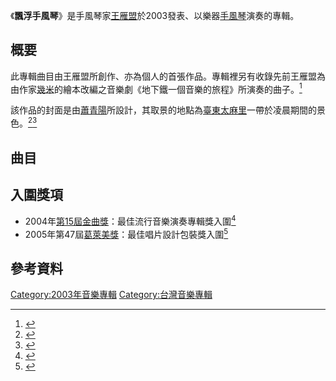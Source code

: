 {{noteTA
|1=zh-hans:格莱美奖;zh-hant:葛萊美獎;zh-cn:格莱美奖;zh-tw:葛萊美獎;zh-hk:格林美獎;zh-mo:格林美獎;zh-sg:格莱美奖
}}
{{Infobox Album
| Name  = 飄浮手風琴
| Type  = 專輯
| Cover  = The Wandering Accordion(CD Cover).jpg
| Alt  = 《飄浮手風琴》專輯封面
| Artist  = [[王雁盟|王雁盟]]
| Released   = 2003年9月26日
| Recorded  = 佳聲錄音室
| Genre = 樂器演奏
| Length = 45:48
| Label = [[風潮音樂|風潮音樂]]
| Producer = 王雁盟
| This album = '''飄浮手風琴'''<br>（2003年）
| Next album = [[音樂。偵探。王雁盟|音樂。偵探。王雁盟]]<br>（2005年）
| Misc  = 
}}
《'''飄浮手風琴'''》是手風琴家[[王雁盟|王雁盟]]於2003發表、以樂器[[手風琴|手風琴]]演奏的專輯。

== 概要 ==
此專輯曲目由王雁盟所創作、亦為個人的首張作品。專輯裡另有收錄先前王雁盟為由作家[[幾米|幾米]]的繪本改編之音樂劇《地下鐵一個音樂的旅程》所演奏的曲子。<ref>{{Cite web |url=http://www.windmusic.com.tw/shop/Stores_app/Browse_Item_Details.asp?Store_id=103&page_id=23&Item_ID=7003&Cat_id=112&Shop=6 |title=飄浮手風琴 |work=[[風潮音樂|風潮音樂]] |accessdate=2013年7月16日 |archive-date=2016年3月4日 |archive-url=https://web.archive.org/web/20160304185900/http://www.windmusic.com.tw/shop/Stores_app/Browse_Item_Details.asp?Store_id=103&page_id=23&Item_ID=7003&Cat_id=112&Shop=6 |dead-url=no }}</ref>

該作品的封面是由[[蕭青陽|蕭青陽]]所設計，其取景的地點為[[臺東縣|臺東]][[太麻里鄉|太麻里]]一帶於凌晨期間的景色。<ref>{{Cite web |url=http://www.newtaiwan.com.tw/bulletinview.jsp?bulletinid=76418 |title=既衝突又協調 蕭青陽嘯進葛萊美 |work=新台灣新聞周刊 |date=2008年1月17日 |accessdate=2013年7月16日 |archive-url=https://web.archive.org/web/20150402095032/http://www.newtaiwan.com.tw/bulletinview.jsp?bulletinid=76418 |archive-date=2015年4月2日 |dead-url=yes }}</ref><ref>{{YouTube|OrFL2GtXwVE|蕭青陽談《飄浮手風琴》、《我身騎白馬》}}</ref>

== 曲目 ==
{{Tracklist
| collapsed = 
| headline = 飄浮手風琴
| total_length = 45:48
| all_music = 王雁盟
| all_producer = 王雁盟
| title1 = 微光
| arranger1 = 王雁盟
| length1 = 1:34
| title2 = 清晨薩魯奇
| arranger2 = 王雁盟、彭郁雯
| length2 = 4:48
| title3 = 瑪奇朵飄浮
| arranger3 = 王雁盟、柯智豪
| length3 = 5:01
| title4 = 地下鐵
| arranger4 = 王雁盟
| length4 = 1:13
| title5 = 幸福的舞蹈
| arranger5 = 王雁盟
| length5 = 3:37
| title6 = 單車練習曲
| arranger6 = 王雁盟
| length6 = 3:50
| title7 = 馬戲班經理 
| arranger7 = 王雁盟、彭郁雯
| length7 = 4:19
| title8 = 一個人的手風琴
| arranger8 = 王雁盟
| length8 = 2:22
| title9 = 憂鬱摩天輪
| arranger9 = 王雁盟
| length9 = 3:40
| title10 = 冒險
| arranger10 = 王雁盟、柯智豪
| length10 = 6:29
| title11 = 手風琴缺席
| arranger11 = 王雁盟
| length11 = 1:22
| title12 = 微醺的步態
| arranger12 = 王雁盟、彭郁雯
| length12 = 4:14
| title13 = 晚安熱可可 
| arranger13 = 王雁盟
| length13 = 3:19
}}

== 入圍獎項 ==
*2004年[[第15屆金曲獎|第15屆金曲獎]]：最佳流行音樂演奏專輯獎入圍<ref>{{Cite web |url=http://www.bamid.gov.tw/BAMID/Code/Resource/zh_tw/HtmlEditor/Pic/c8f6fd46-0bbe-4440-912c-0d9304b60df1.doc |title=中華民國九十三年（第十五屆）金曲獎入圍名單 |work=[[中華民國文化部|中華民國文化部]] |format=doc |date=2004年3月30日 |accessdate=2013年7月16日 |deadurl=yes |archiveurl=https://web.archive.org/web/20140318180405/http://www.bamid.gov.tw/BAMID/Code/Resource/zh_tw/HtmlEditor/Pic/c8f6fd46-0bbe-4440-912c-0d9304b60df1.doc |archivedate=2014年3月18日 }}</ref>
*2005年第47屆[[葛萊美獎|葛萊美獎]]：最佳唱片設計包裝獎入圍<ref>{{Cite web |url=http://www.taiwanaudio.org.tw/main.php?Page=SA2B1&KeyID=1983477334653ea5f5b05c |title=賀~風潮音樂 -《飄浮手風琴》- 台灣第一次入圍第47屆葛來美獎 |work=台灣音響網 |date=2004年12月11日 |accessdate=2013年7月16日 |archive-date=2020年6月9日 |archive-url=https://web.archive.org/web/20200609174204/http://www.taiwanaudio.org.tw/main.php?Page=SA2B1&KeyID=1983477334653ea5f5b05c |dead-url=no }}</ref>

== 參考資料 ==
{{reflist}}

[[Category:2003年音樂專輯|Category:2003年音樂專輯]]
[[Category:台灣音樂專輯|Category:台灣音樂專輯]]